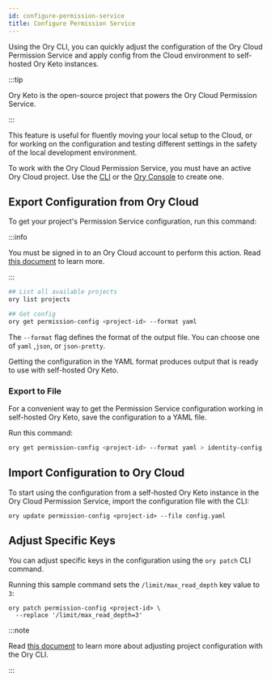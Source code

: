 ```yaml
---
id: configure-permission-service
title: Configure Permission Service
---
```


Using the Ory CLI, you can quickly adjust the configuration of the Ory Cloud Permission Service and apply config from the Cloud
environment to self-hosted Ory Keto instances.

:::tip

Ory Keto is the open-source project that powers the Ory Cloud Permission Service.

:::

This feature is useful for fluently moving your local setup to the Cloud, or for working on the configuration and testing
different settings in the safety of the local development environment.

To work with the Ory Cloud Permission Service, you must have an active Ory Cloud project. Use the
[CLI](./config-with-cli#create-ory-cloud-project) or the [Ory Console](https://console.ory.sh/) to create one.

## Export Configuration from Ory Cloud

To get your project's Permission Service configuration, run this command:

:::info

You must be signed in to an Ory Cloud account to perform this action. Read
[this document](./cli-basics#use-cli-with-existing-cloud-account) to learn more.

:::

```bash
## List all available projects
ory list projects

## Get config
ory get permission-config <project-id> --format yaml
```

The `--format` flag defines the format of the output file. You can choose one of `yaml` ,`json`, or `json-pretty`.

Getting the configuration in the YAML format produces output that is ready to use with self-hosted Ory Keto.

### Export to File

For a convenient way to get the Permission Service configuration working in self-hosted Ory Keto, save the configuration to a YAML
file.

Run this command:

```bash
ory get permission-config <project-id> --format yaml > identity-config.yaml
```

## Import Configuration to Ory Cloud

To start using the configuration from a self-hosted Ory Keto instance in the Ory Cloud Permission Service, import the
configuration file with the CLI:

```shell
ory update permission-config <project-id> --file config.yaml
```

## Adjust Specific Keys

You can adjust specific keys in the configuration using the `ory patch` CLI command.

Running this sample command sets the `/limit/max_read_depth` key value to `3`:

```shell
ory patch permission-config <project-id> \
  --replace '/limit/max_read_depth=3'
```

:::note

Read [this document](./config-with-cli) to learn more about adjusting project configuration with the Ory CLI.

:::

